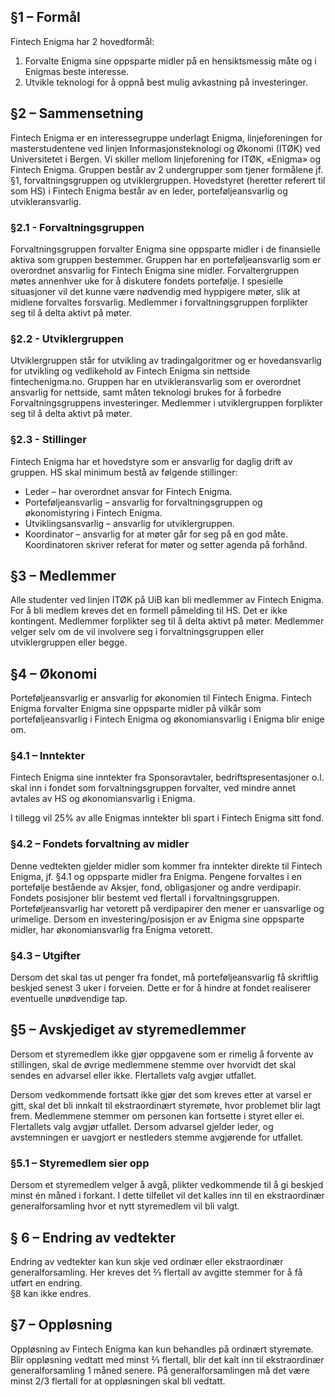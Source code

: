 ## §1 – Formål 

Fintech Enigma har 2 hovedformål:  
1. Forvalte Enigma sine oppsparte midler på en hensiktsmessig måte og i Enigmas beste interesse. 
2. Utvikle teknologi for å oppnå best mulig avkastning på investeringer. 

## §2 – Sammensetning 
Fintech Enigma er en interessegruppe underlagt Enigma, linjeforeningen for masterstudentene ved linjen Informasjonsteknologi og Økonomi (ITØK) ved Universitetet i Bergen. Vi skiller mellom linjeforening for ITØK, «Enigma» og Fintech Enigma. Gruppen består av 2 undergrupper som tjener formålene jf. §1, forvaltningsgruppen og utviklergruppen. Hovedstyret (heretter referert til som HS) i Fintech Enigma består av en leder, porteføljeansvarlig og utvikleransvarlig.

### §2.1 - Forvaltningsgruppen 
Forvaltningsgruppen forvalter Enigma sine oppsparte midler i de finansielle aktiva som gruppen bestemmer. Gruppen har en porteføljeansvarlig som er overordnet ansvarlig for Fintech Enigma sine midler. Forvaltergruppen møtes annenhver uke for å diskutere fondets portefølje. I spesielle situasjoner vil det kunne være nødvendig med hyppigere møter, slik at midlene forvaltes forsvarlig. Medlemmer i forvaltningsgruppen forplikter seg til å delta aktivt på møter.

### §2.2 - Utviklergruppen 
Utviklergruppen står for utvikling av tradingalgoritmer og er hovedansvarlig for utvikling og vedlikehold av Fintech Enigma sin nettside fintechenigma.no. Gruppen har en utvikleransvarlig som er overordnet ansvarlig for nettside, samt måten teknologi brukes for å forbedre Forvaltningsgruppens investeringer. Medlemmer i utviklergruppen forplikter seg til å delta aktivt på møter. 

### §2.3 - Stillinger 
Fintech Enigma har et hovedstyre som er ansvarlig for daglig drift av gruppen. HS skal minimum bestå av følgende stillinger: 
- Leder – har overordnet ansvar for Fintech Enigma. 
- Porteføljeansvarlig – ansvarlig for forvaltningsgruppen og økonomistyring i Fintech Enigma. 
- Utviklingsansvarlig – ansvarlig for utviklergruppen. 
- Koordinator – ansvarlig for at møter går for seg på en god måte. Koordinatoren skriver referat for møter og setter agenda på forhånd. 

## §3 – Medlemmer 
Alle studenter ved linjen ITØK på UiB kan bli medlemmer av Fintech Enigma. For å bli medlem kreves det en formell påmelding til HS. Det er ikke kontingent. Medlemmer forplikter seg til å delta aktivt på møter. Medlemmer velger selv om de vil involvere seg i forvaltningsgruppen eller utviklergruppen eller begge.

## §4 – Økonomi  
Porteføljeansvarlig er ansvarlig for økonomien til Fintech Enigma. Fintech Enigma forvalter Enigma sine oppsparte midler på vilkår som porteføljeansvarlig i Fintech Enigma og økonomiansvarlig i Enigma blir enige om.  

### §4.1 – Inntekter 
Fintech Enigma sine inntekter fra Sponsoravtaler, bedriftspresentasjoner o.l. skal inn i fondet som forvaltningsgruppen forvalter, ved mindre annet avtales av HS og økonomiansvarlig i Enigma. 

I tillegg vil 25% av alle Enigmas inntekter bli spart i Fintech Enigma sitt fond. 

### §4.2 – Fondets forvaltning av midler 
Denne vedtekten gjelder midler som kommer fra inntekter direkte til Fintech Enigma, jf. §4.1 og oppsparte midler fra Enigma. Pengene forvaltes i en portefølje bestående av Aksjer, fond, obligasjoner og andre verdipapir. Fondets posisjoner blir bestemt ved flertall i forvaltningsgruppen. Porteføljeansvarlig har vetorett på verdipapirer den mener er uansvarlige og urimelige. Dersom en investering/posisjon er av Enigma sine oppsparte midler, har økonomiansvarlig fra Enigma vetorett.  

### §4.3 – Utgifter 
Dersom det skal tas ut penger fra fondet, må porteføljeansvarlig få skriftlig beskjed senest 3 uker i forveien. Dette er for å hindre at fondet realiserer eventuelle unødvendige tap.  

## §5 – Avskjediget av styremedlemmer 
Dersom et styremedlem ikke gjør oppgavene som er rimelig å forvente av stillingen, skal de øvrige medlemmene stemme over hvorvidt det skal sendes en advarsel eller ikke. Flertallets valg avgjør utfallet. 

Dersom vedkommende fortsatt ikke gjør det som kreves etter at varsel er gitt, skal det bli innkalt til ekstraordinært styremøte, hvor problemet blir lagt frem. Medlemmene stemmer om personen kan fortsette i styret eller ei. Flertallets valg avgjør utfallet. Dersom advarsel gjelder leder, og avstemningen er uavgjort er nestleders stemme avgjørende for utfallet. 
### §5.1 – Styremedlem sier opp  
Dersom et styremedlem velger å avgå, plikter vedkommende til å gi beskjed minst én måned i forkant. I dette tilfellet vil det kalles inn til en ekstraordinær generalforsamling hvor et nytt styremedlem vil bli valgt.  

## § 6 – Endring av vedtekter  
Endring av vedtekter kan kun skje ved ordinær eller ekstraordinær generalforsamling. Her kreves det 2⁄3 flertall av avgitte stemmer for å få utført en endring.  
§8 kan ikke endres. 

## §7  – Oppløsning  
Oppløsning av Fintech Enigma kan kun behandles på ordinært styremøte. Blir oppløsning vedtatt med minst 2⁄3 flertall, blir det kalt inn til ekstraordinær generalforsamling 1 måned senere. På generalforsamlingen må det være minst 2/3 flertall for at oppløsningen skal bli vedtatt. 

